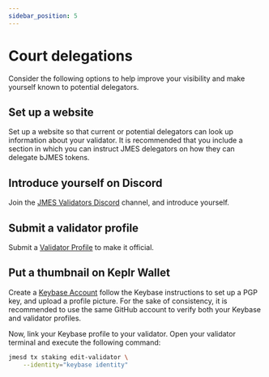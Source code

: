 ```yaml
---
sidebar_position: 5
---
```


# Court delegations

Consider the following options to help improve your visibility and make yourself known to potential delegators.

## Set up a website

Set up a website so that current or potential delegators can look up information about your validator. It is recommended that you include a section in which you can instruct JMES delegators on how they can delegate bJMES tokens.

## Introduce yourself on Discord

Join the [JMES Validators Discord](https://jmes.sc/validatordiscord) channel, and introduce yourself.

## Submit a validator profile

Submit a [Validator Profile](https://github.com/jmesworld/validator-profiles) to make it official.

## Put a thumbnail on Keplr Wallet

Create a [Keybase Account](https://keybase.io/) follow the Keybase instructions to set up a PGP key, and upload a profile picture.
For the sake of consistency, it is recommended to use the same GitHub account to verify both your Keybase and validator profiles.

Now, link your Keybase profile to your validator. Open your validator terminal and execute the following command:

```bash
jmesd tx staking edit-validator \
    --identity="keybase identity"
```
